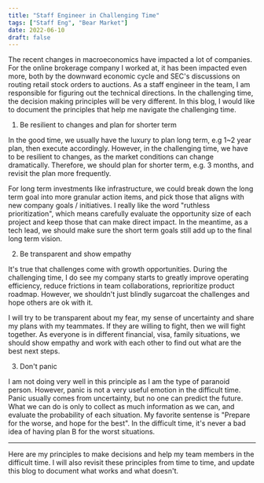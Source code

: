 ```yaml
---
title: "Staff Engineer in Challenging Time"
tags: ["Staff Eng", "Bear Market"]
date: 2022-06-10
draft: false
---
```


The recent changes in macroeconomics have impacted a lot of companies. For the online brokerage company I worked at, it has been impacted even more, both by the downward economic cycle and SEC's discussions on routing retail stock orders to auctions. As a staff engineer in the team, I am responsible for figuring out the technical directions. In the challenging time, the decision making principles will be very different. In this blog, I would like to document the principles that help me navigate the challenging time.

1) Be resilient to changes and plan for shorter term

In the good time, we usually have the luxury to plan long term, e.g 1~2 year plan, then execute accordingly. However, in the challenging time, we have to be resilient to changes, as the market conditions can change dramatically. Therefore, we should plan for shorter term, e.g. 3 months, and revisit the plan more frequently. 

For long term investments like infrastructure, we could break down the long term goal into more granular action items, and pick those that aligns with new company goals / initiatives. I really like the word "ruthless prioritization", which means carefully evaluate the opportunity size of each project and keep those that can make direct impact. In the meantime, as a tech lead, we should make sure the short term goals still add up to the final long term vision.

2) Be transparent and show empathy

It's true that challenges come with growth opportunities. During the challenging time, I do see my company starts to greatly improve operating efficiency, reduce frictions in team collaborations, reprioritize product roadmap. However, we shouldn't just blindly sugarcoat the challenges and hope others are ok with it. 

I will try to be transparent about my fear, my sense of uncertainty and share my plans with my teammates. If they are willing to fight, then we will fight together. As everyone is in different financial, visa, family situations, we should show empathy and work with each other to find out what are the best next steps.

3) Don't panic

I am not doing very well in this principle as I am the type of paranoid person. However, panic is not a very useful emotion in the difficult time. Panic usually comes from uncertainty, but no one can predict the future. What we can do is only to collect as much information as we can, and evaluate the probability of each situation. My favorite sentense is "Prepare for the worse, and hope for the best". In the difficult time, it's never a bad idea of having plan B for the worst situations.

----

Here are my principles to make decisions and help my team members in the difficult time. I will also revisit these principles from time to time, and update this blog to document what works and what doesn't.
